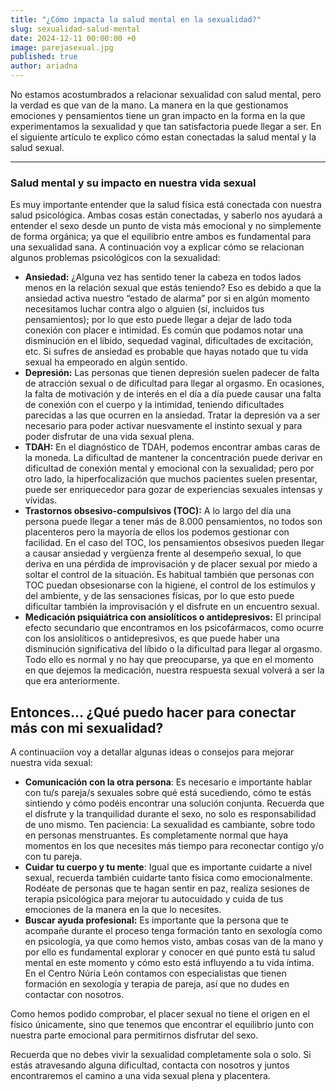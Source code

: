 ```yaml
---
title: "¿Cómo impacta la salud mental en la sexualidad?"
slug: sexualidad-salud-mental
date: 2024-12-11 00:00:00 +0
image: parejasexual.jpg
published: true
author: ariadna
---
```


No estamos acostumbrados a relacionar sexualidad con salud mental, pero la verdad es que van de la mano. La manera en la que gestionamos emociones y pensamientos tiene un gran impacto en la forma en la que experimentamos la sexualidad y que tan satisfactoria puede llegar a ser. En el siguiente artículo te explico cómo estan conectadas la salud mental y la salud sexual.

---

### Salud mental y su impacto en nuestra vida sexual

Es muy importante entender que la salud física está conectada con nuestra salud psicológica. Ambas cosas están conectadas, y saberlo nos ayudará a entender el sexo desde un punto de vista más emocional y no simplemente de forma orgánica; ya que el equilibrio entre ambos es fundamental para una sexualidad sana. A continuación voy a explicar cómo se relacionan algunos problemas psicológicos con la sexualidad:

- **Ansiedad:**
  ¿Alguna vez has sentido tener la cabeza en todos lados menos en la relación sexual que estás teniendo? Eso es debido a que la ansiedad activa nuestro “estado de alarma” por si en algún momento necesitamos luchar contra algo o alguien (sí, incluidos tus pensamientos); por lo que esto puede llegar a dejar de lado toda conexión con placer e intimidad. Es común que podamos notar una disminución en el líbido, sequedad vaginal, dificultades de excitación, etc. Si sufres de ansiedad es probable que hayas notado que tu vida sexual ha empeorado en algún sentido.
- **Depresión:**
  Las personas que tienen depresión suelen padecer de falta de atracción sexual o de dificultad para llegar al orgasmo. En ocasiones, la falta de motivación y de interés en el día a día puede causar una falta de conexión con el cuerpo y la intimidad, teniendo dificultades parecidas a las que ocurren en la ansiedad. Tratar la depresión va a ser necesario para poder activar nuesvamente el instinto sexual y para poder disfrutar de una vida sexual plena.
- **TDAH:**
  En el diagnóstico de TDAH, podemos encontrar ambas caras de la moneda. La dificultad de mantener la concentración puede derivar en dificultad de conexión mental y emocional con la sexualidad; pero por otro lado, la hiperfocalización que muchos pacientes suelen presentar, puede ser enriquecedor para gozar de experiencias sexuales intensas y vívidas.
- **Trastornos obsesivo-compulsivos (TOC):**
  A lo largo del día una persona puede llegar a tener más de 8.000 pensamientos, no todos son placenteros pero la mayoría de ellos los podemos gestionar con facilidad. En el caso del TOC, los pensamientos obsesivos pueden llegar a causar ansiedad y vergüenza frente al desempeño sexual, lo que deriva en una pérdida de improvisación y de placer sexual por miedo a soltar el control de la situación. Es habitual también que personas con TOC puedan obsesionarse con la higiene, el control de los estímulos y del ambiente, y de las sensaciones físicas, por lo que esto puede dificultar también la improvisación y el disfrute en un encuentro sexual.
- **Medicación psiquiátrica con ansiolíticos o antidepresivos:**
  El principal efecto secundario que encontramos en los psicofármacos, como ocurre con los ansiolíticos o antidepresivos, es que puede haber una disminución significativa del líbido o la dificultad para llegar al orgasmo. Todo ello es normal y no hay que preocuparse, ya que en el momento en que dejemos la medicación, nuestra respuesta sexual volverá a ser la que era anteriormente.

## Entonces… ¿Qué puedo hacer para conectar más con mi sexualidad?

A continuaciíon voy a detallar algunas ideas o consejos para mejorar nuestra vida sexual:

- **Comunicación con la otra persona**: Es necesario e importante hablar con tu/s pareja/s sexuales sobre qué está sucediendo, cómo te estás sintiendo y cómo podéis encontrar una solución conjunta. Recuerda que el disfrute y la tranquilidad durante el sexo, no solo es responsabilidad de uno mismo.
  Ten paciencia: La sexualidad es cambiante, sobre todo en personas menstruantes. Es completamente normal que haya momentos en los que necesites más tiempo para reconectar contigo y/o con tu pareja.
- **Cuidar tu cuerpo y tu mente**: Igual que es importante cuidarte a nivel sexual, recuerda también cuidarte tanto física como emocionalmente. Rodéate de personas que te hagan sentir en paz, realiza sesiones de terapia psicológica para mejorar tu autocuidado y cuida de tus emociones de la manera en la que lo necesites.
- **Buscar ayuda profesional:** Es importante que la persona que te acompañe durante el proceso tenga formación tanto en sexología como en psicología, ya que como hemos visto, ambas cosas van de la mano y por ello es fundamental explorar y conocer en qué punto está tu salud mental en este momento y cómo esto está influyendo a tu vida íntima. En el Centro Núria León contamos con especialistas que tienen formación en sexología y terapia de pareja, así que no dudes en contactar con nosotros.

Como hemos podido comprobar, el placer sexual no tiene el origen en el físico únicamente, sino que tenemos que encontrar el equilibrio junto con nuestra parte emocional para permitirnos disfrutar del sexo.

Recuerda que no debes vivir la sexualidad completamente sola o solo. Si estás atravesando alguna dificultad, contacta con nosotros y juntos encontraremos el camino a una vida sexual plena y placentera.
